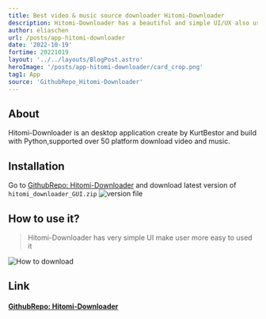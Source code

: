 ```yaml
---
title: Best video & music source downloader Hitomi-Downloader
description: Hitomi-Downloader has a beautiful and simple UI/UX also used torrent to get more speed in download source from different platform
author: eliaschen
url: /posts/app-hitomi-downloader
date: '2022-10-19'
fortime: 20221019
layout: '../../layouts/BlogPost.astro'
heroImage: '/posts/app-hitomi-downloader/card_crop.png'
tag1: App
source: 'GithubRepo_Hitomi-Downloader'
---
```

## About
Hitomi-Downloader is an desktop application create by KurtBestor and build with Python,supported over 50 platform download video and music.
## Installation
Go to [GithubRepo: Hitomi-Downloader](https://github.com/KurtBestor/Hitomi-Downloader/) and download latest version of `hitomi_downloader_GUI.zip`
![version file](/posts/app-hitomi-downloader/downloadfile.png)
## How to use it?
> Hitomi-Downloader has very simple UI make user more easy to used it

![How to download](/posts/app-hitomi-downloader/how_to_download.gif)
## Link
#### [GithubRepo: Hitomi-Downloader](https://github.com/KurtBestor/Hitomi-Downloader/)